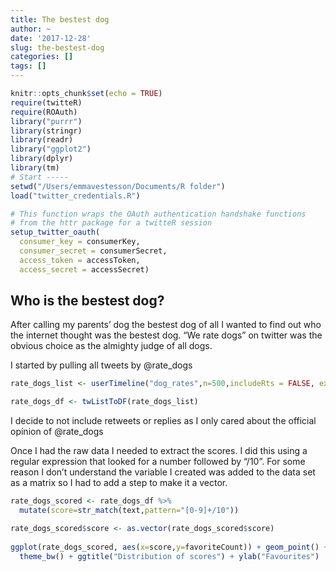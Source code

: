```yaml
---
title: The bestest dog
author: ~
date: '2017-12-28'
slug: the-bestest-dog
categories: []
tags: []
---
```




```r
knitr::opts_chunk$set(echo = TRUE)
require(twitteR)
require(ROAuth)
library("purrr")
library(stringr)
library(readr)
library("ggplot2")
library(dplyr)
library(tm)
# Start -----
setwd("/Users/emmavestesson/Documents/R folder")
load("twitter_credentials.R")

# This function wraps the OAuth authentication handshake functions
# from the httr package for a twitteR session
setup_twitter_oauth(
  consumer_key = consumerKey,
  consumer_secret = consumerSecret, 
  access_token = accessToken, 
  access_secret = accessSecret)

```

## Who is the bestest dog?

After calling my parents' dog the bestest dog of all I wanted to find out who the internet thought was the bestest dog. "We rate dogs" on twitter was the obvious choice as the almighty judge of all dogs.

I started by pulling all tweets by @rate_dogs

```r
rate_dogs_list <- userTimeline("dog_rates",n=500,includeRts = FALSE, excludeReplies=TRUE)

rate_dogs_df <- twListToDF(rate_dogs_list)


```

I decide to not include retweets or replies as I only cared about the official opinion of @rate_dogs


Once I had the raw data I needed to extract the scores. I did this using a regular expression that looked for a number followed by "/10". For some reason I don't understand the variable I created was added to the data set as a matrix so I had to add a step to make it a vector.  

```r

rate_dogs_scored <- rate_dogs_df %>% 
  mutate(score=str_match(text,pattern="[0-9]+/10")) 

rate_dogs_scored$score <- as.vector(rate_dogs_scored$score)
 
ggplot(rate_dogs_scored, aes(x=score,y=favoriteCount)) + geom_point() +
  theme_bw() + ggtitle("Distribution of scores") + ylab("Favourites")


```